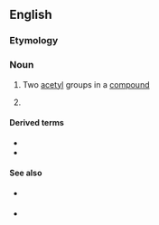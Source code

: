 ==English==
{{wikipedia|lang=en}}

===Etymology===
{{prefix|en|di|acetyl}}

===Noun===
{{en-noun|-}}

# {{lb|en|organic chemistry|in combination}} Two [[acetyl]] groups in a [[compound]]
# {{lb|en|organic compound}} {{synonym of|lang=en|butanedione}}

====Derived terms====
* {{l|en|diacetylmorphine}}
* {{l|en|diacetylurea}}

====See also====
{{sense|butanedione}}
* {{l|en|popcorn lung}} {{gloss|a condition caused by inhaling diacetyl}}
* {{l|en|artificial butter flavor}} {{gloss|the flavoring derived from diacetyl}}